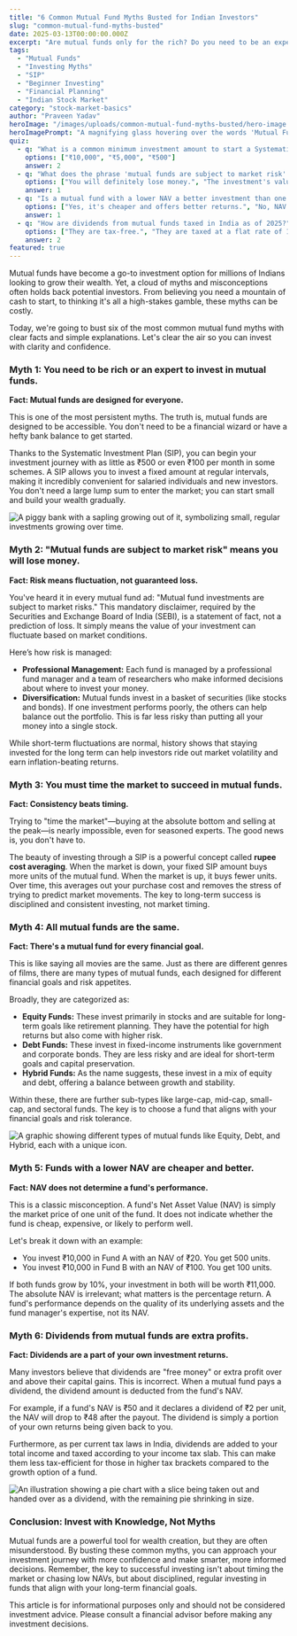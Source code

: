 ```yaml
---
title: "6 Common Mutual Fund Myths Busted for Indian Investors"
slug: "common-mutual-fund-myths-busted"
date: 2025-03-13T00:00:00.000Z
excerpt: "Are mutual funds only for the rich? Do you need to be an expert to invest? We debunk 6 common myths about mutual funds in India to help you invest with confidence."
tags:
  - "Mutual Funds"
  - "Investing Myths"
  - "SIP"
  - "Beginner Investing"
  - "Financial Planning"
  - "Indian Stock Market"
category: "stock-market-basics"
author: "Praveen Yadav"
heroImage: "/images/uploads/common-mutual-fund-myths-busted/hero-image.jpg"
heroImagePrompt: "A magnifying glass hovering over the words 'Mutual Fund Myths', with Indian rupee symbols in the background, representing the busting of financial misconceptions for Indian investors."
quiz:
  - q: "What is a common minimum investment amount to start a Systematic Investment Plan (SIP) in India?"
    options: ["₹10,000", "₹5,000", "₹500"]
    answer: 2
  - q: "What does the phrase 'mutual funds are subject to market risk' primarily mean?"
    options: ["You will definitely lose money.", "The investment's value can go up or down based on market conditions.", "The fund manager is not responsible for the investment."]
    answer: 1
  - q: "Is a mutual fund with a lower NAV a better investment than one with a higher NAV?"
    options: ["Yes, it's cheaper and offers better returns.", "No, NAV is not a reliable indicator of a fund's future performance.", "It depends on the fund manager."]
    answer: 1
  - q: "How are dividends from mutual funds taxed in India as of 2025?"
    options: ["They are tax-free.", "They are taxed at a flat rate of 10%.", "They are added to your income and taxed as per your slab rate."]
    answer: 2
featured: true
---
```


Mutual funds have become a go-to investment option for millions of Indians looking to grow their wealth. Yet, a cloud of myths and misconceptions often holds back potential investors. From believing you need a mountain of cash to start, to thinking it's all a high-stakes gamble, these myths can be costly.

Today, we're going to bust six of the most common mutual fund myths with clear facts and simple explanations. Let's clear the air so you can invest with clarity and confidence.

### Myth 1: You need to be rich or an expert to invest in mutual funds.

**Fact: Mutual funds are designed for everyone.**

This is one of the most persistent myths. The truth is, mutual funds are designed to be accessible. You don't need to be a financial wizard or have a hefty bank balance to get started.

Thanks to the Systematic Investment Plan (SIP), you can begin your investment journey with as little as ₹500 or even ₹100 per month in some schemes. A SIP allows you to invest a fixed amount at regular intervals, making it incredibly convenient for salaried individuals and new investors. You don't need a large lump sum to enter the market; you can start small and build your wealth gradually.

![A piggy bank with a sapling growing out of it, symbolizing small, regular investments growing over time.](/images/uploads/common-mutual-fund-myths-busted/sip-for-all.png)

### Myth 2: "Mutual funds are subject to market risk" means you will lose money.

**Fact: Risk means fluctuation, not guaranteed loss.**

You've heard it in every mutual fund ad: "Mutual fund investments are subject to market risks." This mandatory disclaimer, required by the Securities and Exchange Board of India (SEBI), is a statement of fact, not a prediction of loss. It simply means the value of your investment can fluctuate based on market conditions.

Here’s how risk is managed:
*   **Professional Management:** Each fund is managed by a professional fund manager and a team of researchers who make informed decisions about where to invest your money.
*   **Diversification:** Mutual funds invest in a basket of securities (like stocks and bonds). If one investment performs poorly, the others can help balance out the portfolio. This is far less risky than putting all your money into a single stock.

While short-term fluctuations are normal, history shows that staying invested for the long term can help investors ride out market volatility and earn inflation-beating returns.

### Myth 3: You must time the market to succeed in mutual funds.

**Fact: Consistency beats timing.**

Trying to "time the market"—buying at the absolute bottom and selling at the peak—is nearly impossible, even for seasoned experts. The good news is, you don't have to.

The beauty of investing through a SIP is a powerful concept called **rupee cost averaging**. When the market is down, your fixed SIP amount buys more units of the mutual fund. When the market is up, it buys fewer units. Over time, this averages out your purchase cost and removes the stress of trying to predict market movements. The key to long-term success is disciplined and consistent investing, not market timing.

### Myth 4: All mutual funds are the same.

**Fact: There's a mutual fund for every financial goal.**

This is like saying all movies are the same. Just as there are different genres of films, there are many types of mutual funds, each designed for different financial goals and risk appetites.

Broadly, they are categorized as:
*   **Equity Funds:** These invest primarily in stocks and are suitable for long-term goals like retirement planning. They have the potential for high returns but also come with higher risk.
*   **Debt Funds:** These invest in fixed-income instruments like government and corporate bonds. They are less risky and are ideal for short-term goals and capital preservation.
*   **Hybrid Funds:** As the name suggests, these invest in a mix of equity and debt, offering a balance between growth and stability.

Within these, there are further sub-types like large-cap, mid-cap, small-cap, and sectoral funds. The key is to choose a fund that aligns with your financial goals and risk tolerance.

![A graphic showing different types of mutual funds like Equity, Debt, and Hybrid, each with a unique icon.](/images/uploads/common-mutual-fund-myths-busted/types-of-mutual-funds.png)

### Myth 5: Funds with a lower NAV are cheaper and better.

**Fact: NAV does not determine a fund's performance.**

This is a classic misconception. A fund's Net Asset Value (NAV) is simply the market price of one unit of the fund. It does not indicate whether the fund is cheap, expensive, or likely to perform well.

Let's break it down with an example:
*   You invest ₹10,000 in Fund A with an NAV of ₹20. You get 500 units.
*   You invest ₹10,000 in Fund B with an NAV of ₹100. You get 100 units.

If both funds grow by 10%, your investment in both will be worth ₹11,000. The absolute NAV is irrelevant; what matters is the percentage return. A fund's performance depends on the quality of its underlying assets and the fund manager's expertise, not its NAV.

### Myth 6: Dividends from mutual funds are extra profits.

**Fact: Dividends are a part of your own investment returns.**

Many investors believe that dividends are "free money" or extra profit over and above their capital gains. This is incorrect. When a mutual fund pays a dividend, the dividend amount is deducted from the fund's NAV.

For example, if a fund's NAV is ₹50 and it declares a dividend of ₹2 per unit, the NAV will drop to ₹48 after the payout. The dividend is simply a portion of your own returns being given back to you.

Furthermore, as per current tax laws in India, dividends are added to your total income and taxed according to your income tax slab. This can make them less tax-efficient for those in higher tax brackets compared to the growth option of a fund.

![An illustration showing a pie chart with a slice being taken out and handed over as a dividend, with the remaining pie shrinking in size.](/images/uploads/common-mutual-fund-myths-busted/dividend-myth.png)

### Conclusion: Invest with Knowledge, Not Myths

Mutual funds are a powerful tool for wealth creation, but they are often misunderstood. By busting these common myths, you can approach your investment journey with more confidence and make smarter, more informed decisions. Remember, the key to successful investing isn't about timing the market or chasing low NAVs, but about disciplined, regular investing in funds that align with your long-term financial goals.

This article is for informational purposes only and should not be considered investment advice. Please consult a financial advisor before making any investment decisions.